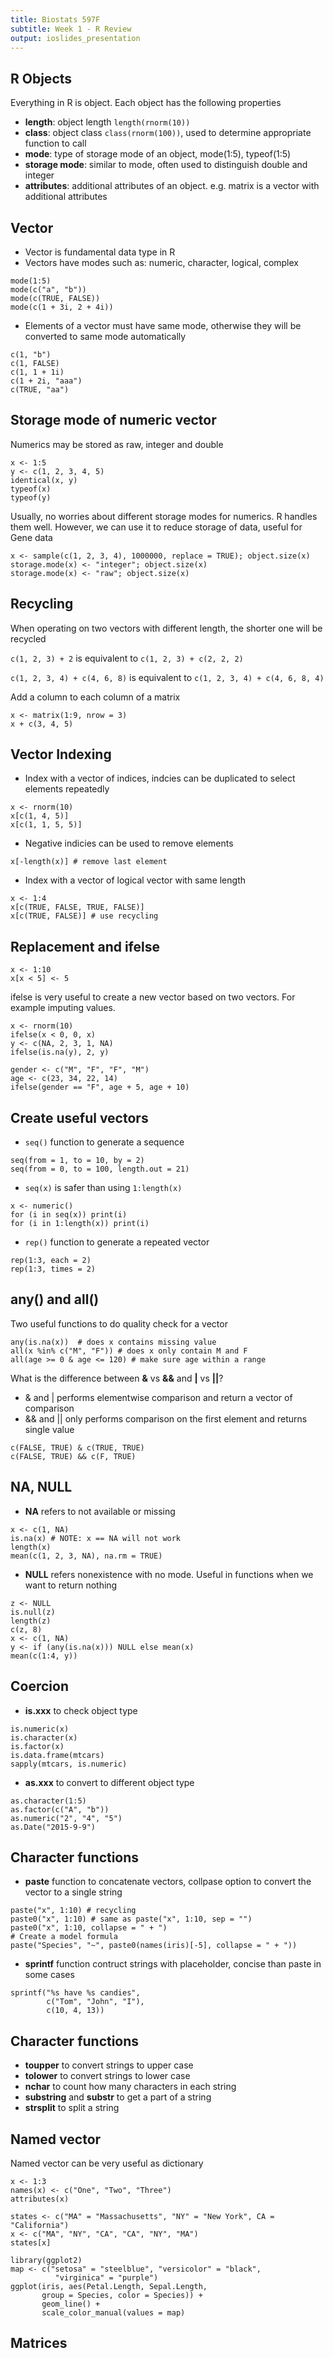 ```yaml
---
title: Biostats 597F
subtitle: Week 1 - R Review
output: ioslides_presentation
---
```


## R Objects

Everything in R is object. Each object has the following properties

- **length**: object length ```length(rnorm(10))```
- **class**: object class ```class(rnorm(100))```, used to determine appropriate function to call
- **mode**: type of storage mode of an object, mode(1:5), typeof(1:5)
- **storage mode**: similar to mode, often used to distinguish double and integer
- **attributes**: additional attributes of an object. e.g. matrix is a vector with additional attributes

## Vector

- Vector is fundamental data type in R
- Vectors have modes such as: numeric, character, logical, complex
```
mode(1:5)
mode(c("a", "b"))
mode(c(TRUE, FALSE))
mode(c(1 + 3i, 2 + 4i))
```
- Elements of a vector must have same mode, otherwise they will be converted to same mode automatically
```
c(1, "b")
c(1, FALSE)
c(1, 1 + 1i)
c(1 + 2i, "aaa")
c(TRUE, "aa")
```

## Storage mode of numeric vector

Numerics may be stored as raw, integer and double
```
x <- 1:5
y <- c(1, 2, 3, 4, 5)
identical(x, y)
typeof(x)
typeof(y)
```

Usually, no worries about different storage modes for numerics. R handles them well. However, we can use it to reduce storage of data, useful for Gene data

```
x <- sample(c(1, 2, 3, 4), 1000000, replace = TRUE); object.size(x)
storage.mode(x) <- "integer"; object.size(x)
storage.mode(x) <- "raw"; object.size(x)
```

## Recycling

When operating on two vectors with different length, the shorter one will be recycled

`c(1, 2, 3) + 2` is equivalent to `c(1, 2, 3) + c(2, 2, 2)`

`c(1, 2, 3, 4) + c(4, 6, 8)` is equivalent to `c(1, 2, 3, 4) + c(4, 6, 8, 4)`

Add a column to each column of a matrix

```
x <- matrix(1:9, nrow = 3)
x + c(3, 4, 5)
```

## Vector Indexing

- Index with a vector of indices, indcies can be duplicated to select elements repeatedly
```
x <- rnorm(10)
x[c(1, 4, 5)]
x[c(1, 1, 5, 5)]
```

- Negative indicies can be used to remove elements
```
x[-length(x)] # remove last element
```

- Index with a vector of logical vector with same length
```
x <- 1:4
x[c(TRUE, FALSE, TRUE, FALSE)]
x[c(TRUE, FALSE)] # use recycling
```

## Replacement and ifelse

```
x <- 1:10
x[x < 5] <- 5
```

ifelse is very useful to create a new vector based on two vectors. For example imputing values.

```
x <- rnorm(10)
ifelse(x < 0, 0, x)
y <- c(NA, 2, 3, 1, NA)
ifelse(is.na(y), 2, y)
```

```
gender <- c("M", "F", "F", "M")
age <- c(23, 34, 22, 14)
ifelse(gender == "F", age + 5, age + 10)
```

## Create useful vectors

- `seq()` function to generate a sequence
```
seq(from = 1, to = 10, by = 2)
seq(from = 0, to = 100, length.out = 21)
```

- `seq(x)` is safer than using `1:length(x)`
```
x <- numeric()
for (i in seq(x)) print(i)
for (i in 1:length(x)) print(i)
```

- `rep()` function to generate a repeated vector
```
rep(1:3, each = 2)
rep(1:3, times = 2)
```

## any() and all()

Two useful functions to do quality check for a vector

```
any(is.na(x))  # does x contains missing value
all(x %in% c("M", "F")) # does x only contain M and F
all(age >= 0 & age <= 120) # make sure age within a range
```

What is the difference between **&** vs **&&** and **|** vs **||**?

- & and | performs elementwise comparison and return a vector of comparison
- && and || only performs comparison on the first element and returns single value
```
c(FALSE, TRUE) & c(TRUE, TRUE)
c(FALSE, TRUE) && c(F, TRUE)
```

## NA, NULL

- **NA** refers to not available or missing
```
x <- c(1, NA)
is.na(x) # NOTE: x == NA will not work
length(x)
mean(c(1, 2, 3, NA), na.rm = TRUE)
```
- **NULL** refers nonexistence with no mode. Useful in functions when we want to return nothing
```
z <- NULL
is.null(z)
length(z)
c(z, 8)
x <- c(1, NA)
y <- if (any(is.na(x))) NULL else mean(x)
mean(c(1:4, y))
```

## Coercion

- **is.xxx** to check object type
```
is.numeric(x)
is.character(x)
is.factor(x)
is.data.frame(mtcars)
sapply(mtcars, is.numeric)
```
- **as.xxx** to convert to different object type
```
as.character(1:5)
as.factor(c("A", "b"))
as.numeric("2", "4", "5")
as.Date("2015-9-9")
```

## Character functions

- **paste** function to concatenate vectors, collpase option to convert the vector to a single string
```
paste("x", 1:10) # recycling
paste0("x", 1:10) # same as paste("x", 1:10, sep = "")
paste0("x", 1:10, collapse = " + ")
# Create a model formula
paste("Species", "~", paste0(names(iris)[-5], collapse = " + "))
```

- **sprintf** function contruct strings with placeholder, concise than paste in some cases
```
sprintf("%s have %s candies", 
        c("Tom", "John", "I"),
        c(10, 4, 13))
```

## Character functions

- **toupper** to convert strings to upper case
- **tolower** to convert strings to lower case
- **nchar** to count how many characters in each string
- **substring** and **substr** to get a part of a string
- **strsplit** to split a string

## Named vector

Named vector can be very useful as dictionary
```
x <- 1:3
names(x) <- c("One", "Two", "Three")
attributes(x)
```

```
states <- c("MA" = "Massachusetts", "NY" = "New York", CA = "California")
x <- c("MA", "NY", "CA", "CA", "NY", "MA")
states[x]
```

```
library(ggplot2)
map <- c("setosa" = "steelblue", "versicolor" = "black",
          "virginica" = "purple")
ggplot(iris, aes(Petal.Length, Sepal.Length, 
       group = Species, color = Species)) +
       geom_line() +
       scale_color_manual(values = map)

```

## Matrices

